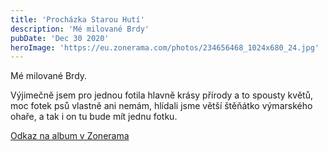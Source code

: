 ```yaml
---
title: 'Procházka Starou Hutí'
description: 'Mé milované Brdy'
pubDate: 'Dec 30 2020'
heroImage: 'https://eu.zonerama.com/photos/234656468_1024x680_24.jpg'
---
```


Mé milované Brdy.

Výjimečně jsem pro jednou fotila hlavně krásy přírody a to spousty květů, moc fotek psů vlastně ani nemám, hlídali jsme větší štěňátko výmarského ohaře, a tak i on tu bude mít jednu fotku.

[Odkaz na album v Zonerama](https://eu.zonerama.com/PavlaKrausova/Album/6443523)
